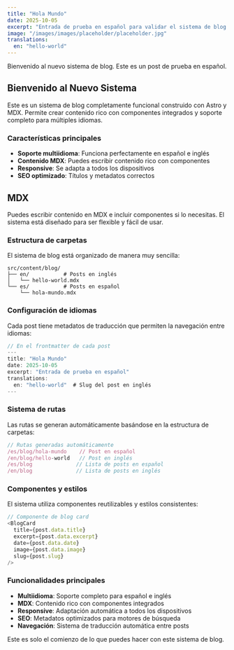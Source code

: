 ```yaml
---
title: "Hola Mundo"
date: 2025-10-05
excerpt: "Entrada de prueba en español para validar el sistema de blog."
image: "/images/images/placeholder/placeholder.jpg"
translations:
  en: "hello-world"
---
```


Bienvenido al nuevo sistema de blog. Este es un post de prueba en español.

## Bienvenido al Nuevo Sistema

Este es un sistema de blog completamente funcional construido con Astro y MDX. Permite crear contenido rico con componentes integrados y soporte completo para múltiples idiomas.

### Características principales

- **Soporte multiidioma**: Funciona perfectamente en español e inglés
- **Contenido MDX**: Puedes escribir contenido rico con componentes
- **Responsive**: Se adapta a todos los dispositivos
- **SEO optimizado**: Títulos y metadatos correctos

## MDX

Puedes escribir contenido en MDX e incluir componentes si lo necesitas. El sistema está diseñado para ser flexible y fácil de usar.

### Estructura de carpetas

El sistema de blog está organizado de manera muy sencilla:

```
src/content/blog/
├── en/           # Posts en inglés
│   └── hello-world.mdx
└── es/           # Posts en español
    └── hola-mundo.mdx
```

### Configuración de idiomas

Cada post tiene metadatos de traducción que permiten la navegación entre idiomas:

```javascript
// En el frontmatter de cada post
---
title: "Hola Mundo"
date: 2025-10-05
excerpt: "Entrada de prueba en español"
translations:
  en: "hello-world"  # Slug del post en inglés
---
```

### Sistema de rutas

Las rutas se generan automáticamente basándose en la estructura de carpetas:

```javascript
// Rutas generadas automáticamente
/es/blog/hola-mundo    // Post en español
/en/blog/hello-world   // Post en inglés
/es/blog              // Lista de posts en español
/en/blog              // Lista de posts en inglés
```

### Componentes y estilos

El sistema utiliza componentes reutilizables y estilos consistentes:

```javascript
// Componente de blog card
<BlogCard 
  title={post.data.title}
  excerpt={post.data.excerpt}
  date={post.data.date}
  image={post.data.image}
  slug={post.slug}
/>
```

### Funcionalidades principales

- **Multiidioma**: Soporte completo para español e inglés
- **MDX**: Contenido rico con componentes integrados
- **Responsive**: Adaptación automática a todos los dispositivos
- **SEO**: Metadatos optimizados para motores de búsqueda
- **Navegación**: Sistema de traducción automática entre posts

Este es solo el comienzo de lo que puedes hacer con este sistema de blog.


